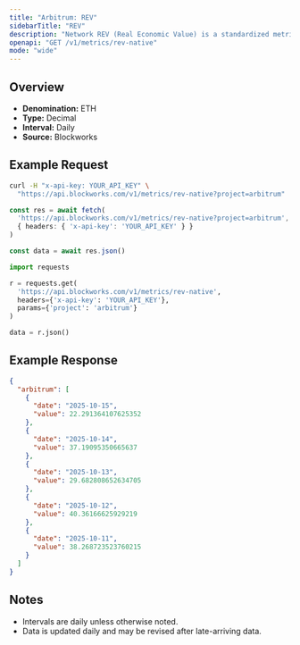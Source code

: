 ```yaml
---
title: "Arbitrum: REV"
sidebarTitle: "REV"
description: "Network REV (Real Economic Value) is a standardized metric that tracks blockchain value accrual generated by user activity. REV consists of both in-protocol transaction fees and out-of-protocol tips that users pay for transaction execution, so it measures the monetary demand to transact onchain."
openapi: "GET /v1/metrics/rev-native"
mode: "wide"
---
```


## Overview

- **Denomination:** ETH
- **Type:** Decimal
- **Interval:** Daily
- **Source:** Blockworks

## Example Request

<CodeGroup>

```bash cURL
curl -H "x-api-key: YOUR_API_KEY" \
  "https://api.blockworks.com/v1/metrics/rev-native?project=arbitrum"
```

```typescript TypeScript
const res = await fetch(
  'https://api.blockworks.com/v1/metrics/rev-native?project=arbitrum',
  { headers: { 'x-api-key': 'YOUR_API_KEY' } }
)

const data = await res.json()
```

```python Python
import requests

r = requests.get(
  'https://api.blockworks.com/v1/metrics/rev-native',
  headers={'x-api-key': 'YOUR_API_KEY'},
  params={'project': 'arbitrum'}
)

data = r.json()
```

</CodeGroup>

## Example Response

```json
{
  "arbitrum": [
    {
      "date": "2025-10-15",
      "value": 22.291364107625352
    },
    {
      "date": "2025-10-14",
      "value": 37.19095350665637
    },
    {
      "date": "2025-10-13",
      "value": 29.682808652634705
    },
    {
      "date": "2025-10-12",
      "value": 40.36166625929219
    },
    {
      "date": "2025-10-11",
      "value": 38.268723523760215
    }
  ]
}
```

## Notes
- Intervals are daily unless otherwise noted.
- Data is updated daily and may be revised after late-arriving data.